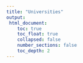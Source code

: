 ```yaml
---
title: "Universities"
output: 
 html_document:
    toc: true
    toc_float: true
    collapsed: false
    number_sections: false
    toc_depth: 2
---
```

